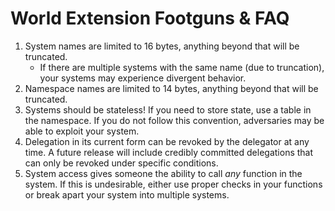 # World Extension Footguns & FAQ

1. System names are limited to 16 bytes, anything beyond that will be truncated.
    - If there are multiple systems with the same name (due to truncation), your systems may experience divergent behavior.
2. Namespace names are limited to 14 bytes, anything beyond that will be truncated.
3. Systems should be stateless! If you need to store state, use a table in the namespace.
If you do not follow this convention, adversaries may be able to exploit your system.
4. Delegation in its current form can be revoked by the delegator
at any time. A future release will include credibly committed delegations that can
only be revoked under specific conditions.
5. System access gives someone the ability to call *any* function in the system. If this is undesirable, either use proper
checks in your functions or break apart your system into multiple systems.